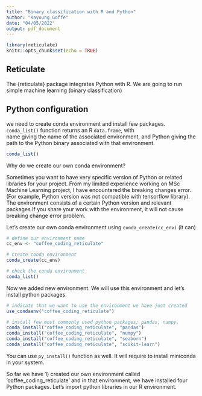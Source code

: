 ```yaml
---
title: "Binary classification with R and Python"
author: "Kayoung Goffe"
date: "04/05/2022"
output: pdf_document
---
```


```r
library(reticulate)
knitr::opts_chunk$set(echo = TRUE)

```

## Reticulate

The {reticulate} package integrates Python with R. 
We are going to run simple machine learning (binary classification) 


## Python configuration 

we need to create conda environment and install few packages. `conda_list()` function returns an R `data.frame`, with  
name giving the name of the associated environment, and Python giving the path to the Python binary associated with that environment.

```r

conda_list()

```
Why do we create our own conda environment? 

Sometimes you want to have very specific version of Python or related libraries for your project. From my limited experience working on MSc Machine Learning project, I have encountered the breaking changes error. (For example, Python version was not compatible with tensorflow library). The environment consists of a certain Python version and relevant packages.If you share your work with the environment, it will not cause breaking change error problem. 

Let's create our own conda environment using `conda_create(cc_env)` (it can)


```r

# define our environment name
cc_env <- "coffee_coding_reticulate"

# create conda environment
conda_create(cc_env)

# check the conda environment
conda_list()
```
Now we added new environment. We will use this environment and let's install python packages. 

```r

# indicate that we want to use the environment we have just created
use_condaenv("coffee_coding_reticulate")

# install few most commonly used python packages; pandas, numpy, 
conda_install("coffee_coding_reticulate", "pandas")
conda_install("coffee_coding_reticulate", "numpy")
conda_install("coffee_coding_reticulate", "seaborn")
conda_install("coffee_coding_reticulate", "scikit-learn")

```
You can use `py_install()` function as well. It will require to install miniconda in your system. 

So far we have 1) created our own environment called 'coffee_coding_reticulate' and in that environment, we have installed four Python packages. Let's import python libraries in our R environment.

```r


```










 

